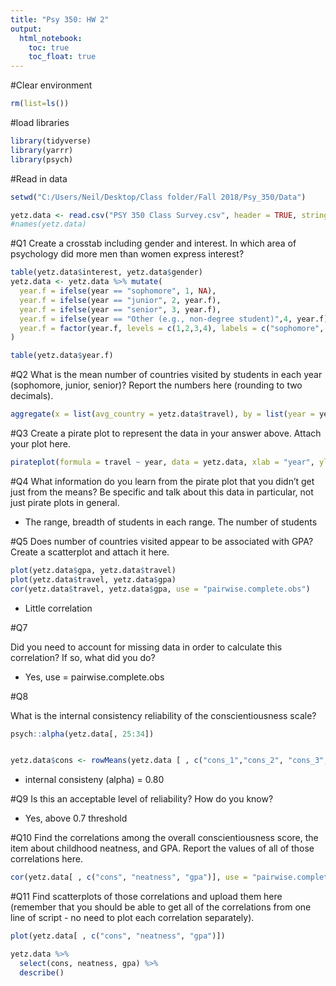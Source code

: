 ```yaml
---
title: "Psy 350: HW 2"
output: 
  html_notebook:
    toc: true
    toc_float: true
---
```


#Clear environment
```r
rm(list=ls())
```


#load libraries
```r
library(tidyverse)
library(yarrr)
library(psych)
```


#Read in data
```r
setwd("C:/Users/Neil/Desktop/Class folder/Fall 2018/Psy_350/Data")

yetz.data <- read.csv("PSY 350 Class Survey.csv", header = TRUE, stringsAsFactors = FALSE)
#names(yetz.data)

```

#Q1
Create a crosstab including gender and interest. In which area of psychology did more men than women express interest?
```r
table(yetz.data$interest, yetz.data$gender)
yetz.data <- yetz.data %>% mutate(
  year.f = ifelse(year == "sophomore", 1, NA),
  year.f = ifelse(year == "junior", 2, year.f),
  year.f = ifelse(year == "senior", 3, year.f),
  year.f = ifelse(year == "Other (e.g., non-degree student)",4, year.f),
  year.f = factor(year.f, levels = c(1,2,3,4), labels = c("sophomore", "junior", "senior", "other"))
)

table(yetz.data$year.f)

```


#Q2
What is the mean number of countries visited by students in each year (sophomore, junior, senior)? Report the numbers here (rounding to two decimals).

```r
aggregate(x = list(avg_country = yetz.data$travel), by = list(year = yetz.data$year), FUN = mean)
```

#Q3
Create a pirate plot to represent the data in your answer above. Attach your plot here.
```r

pirateplot(formula = travel ~ year, data = yetz.data, xlab = "year", ylab = "travel", main = "pirate plots yarrrrrr!" )
```



#Q4
What information do you learn from the pirate plot that you didn't get just from the means? Be specific and talk about this data in particular, not just pirate plots in general.

- The range, breadth of students in each range. The number of students

#Q5
Does number of countries visited appear to be associated with GPA? Create a scatterplot and attach it here.


```r
plot(yetz.data$gpa, yetz.data$travel)
plot(yetz.data$travel, yetz.data$gpa)
cor(yetz.data$travel, yetz.data$gpa, use = "pairwise.complete.obs")

```
- Little correlation


#Q7


Did you need to account for missing data in order to calculate this correlation? If so, what did you do?

- Yes, use = pairwise.complete.obs

#Q8

What is the internal consistency reliability of the conscientiousness scale?

```r
psych::alpha(yetz.data[, 25:34])


yetz.data$cons <- rowMeans(yetz.data [ , c("cons_1","cons_2", "cons_3", "cons_4","cons_5","cons_6","cons_7","cons_8","cons_9","cons_50") ]) 

```

- internal consisteny (alpha) = 0.80


#Q9
Is this an acceptable level of reliability? How do you know?

- Yes, above 0.7 threshold


#Q10
Find the correlations among the overall conscientiousness score, the item about childhood neatness, and GPA. Report the values of all of those correlations here. 

```r

cor(yetz.data[ , c("cons", "neatness", "gpa")], use = "pairwise.complete.obs")
```


#Q11
Find scatterplots of those correlations and upload them here (remember that you should be able to get all of the correlations from one line of script - no need to plot each correlation separately).
```r
plot(yetz.data[ , c("cons", "neatness", "gpa")])
```


```r
yetz.data %>% 
  select(cons, neatness, gpa) %>% 
  describe()
```


